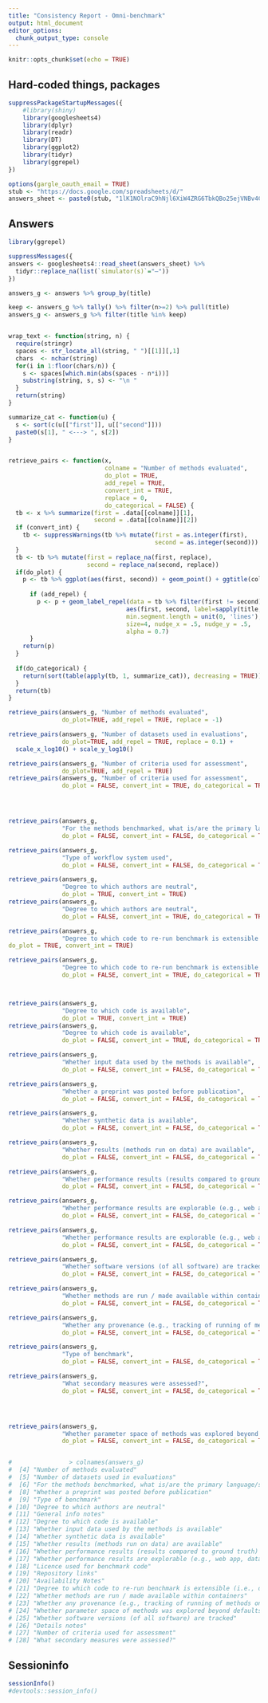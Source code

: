 ```yaml
---
title: "Consistency Report - Omni-benchmark"
output: html_document
editor_options: 
  chunk_output_type: console
---
```


```r
knitr::opts_chunk$set(echo = TRUE)
```


## Hard-coded things, packages


```r
suppressPackageStartupMessages({
    #library(shiny)
    library(googlesheets4)
    library(dplyr)
    library(readr)
    library(DT)
    library(ggplot2)
    library(tidyr)
    library(ggrepel)
})

options(gargle_oauth_email = TRUE)
stub <- "https://docs.google.com/spreadsheets/d/"
answers_sheet <- paste0(stub, "1lK1NOlraC9hNjl6XiW4ZRG6TbkQBo25ejVNBv4Cxj9k")
```


## Answers


```r

library(ggrepel)

suppressMessages({
answers <- googlesheets4::read_sheet(answers_sheet) %>%
  tidyr::replace_na(list(`simulator(s)`="–"))
})

answers_g <- answers %>% group_by(title) 

keep <- answers_g %>% tally() %>% filter(n>=2) %>% pull(title)
answers_g <- answers_g %>% filter(title %in% keep)


wrap_text <- function(string, n) {
  require(stringr)
  spaces <- str_locate_all(string, " ")[[1]][,1]
  chars  <- nchar(string)
  for(i in 1:floor(chars/n)) {
    s <- spaces[which.min(abs(spaces - n*i))]
    substring(string, s, s) <- "\n "
  }
  return(string)
}

summarize_cat <- function(u) {
  s <- sort(c(u[["first"]], u[["second"]]))
  paste0(s[1], " <---> ", s[2])
}


retrieve_pairs <- function(x, 
                           colname = "Number of methods evaluated", 
                           do_plot = TRUE, 
                           add_repel = TRUE,
                           convert_int = TRUE, 
                           replace = 0, 
                           do_categorical = FALSE) {
  tb <- x %>% summarize(first = .data[[colname]][1],
                        second = .data[[colname]][2])
  if (convert_int) {
    tb <- suppressWarnings(tb %>% mutate(first = as.integer(first),
                                         second = as.integer(second)))
  }
  tb <- tb %>% mutate(first = replace_na(first, replace),
                      second = replace_na(second, replace))
  if(do_plot) {
    p <- tb %>% ggplot(aes(first, second)) + geom_point() + ggtitle(colname)
    
      if (add_repel) {
        p <- p + geom_label_repel(data = tb %>% filter(first != second),
                                 aes(first, second, label=sapply(title, wrap_text, 30)), 
                                 min.segment.length = unit(0, 'lines'),
                                 size=4, nudge_x = .5, nudge_y = .5,
                                 alpha = 0.7)
      }
    return(p)
  }
  
  if(do_categorical) {
    return(sort(table(apply(tb, 1, summarize_cat)), decreasing = TRUE))
  }
  return(tb)
}

retrieve_pairs(answers_g, "Number of methods evaluated", 
               do_plot=TRUE, add_repel = TRUE, replace = -1)

retrieve_pairs(answers_g, "Number of datasets used in evaluations", 
               do_plot=TRUE, add_repel = TRUE, replace = 0.1) + 
  scale_x_log10() + scale_y_log10()

retrieve_pairs(answers_g, "Number of criteria used for assessment",
               do_plot=TRUE, add_repel = TRUE)
retrieve_pairs(answers_g, "Number of criteria used for assessment",
               do_plot = FALSE, convert_int = TRUE, do_categorical = TRUE, replace = -1)




retrieve_pairs(answers_g, 
               "For the methods benchmarked, what is/are the primary language/s they are written in?", 
               do_plot = FALSE, convert_int = FALSE, do_categorical = TRUE)

retrieve_pairs(answers_g, 
               "Type of workflow system used",
               do_plot = FALSE, convert_int = FALSE, do_categorical = TRUE)

retrieve_pairs(answers_g, 
               "Degree to which authors are neutral",
               do_plot = TRUE, convert_int = TRUE)
retrieve_pairs(answers_g, 
               "Degree to which authors are neutral",
               do_plot = FALSE, convert_int = TRUE, do_categorical = TRUE)

retrieve_pairs(answers_g, 
               "Degree to which code to re-run benchmark is extensible (i.e., degree to which it is easy to add new methods / datasets / metrics.)",
do_plot = TRUE, convert_int = TRUE)

retrieve_pairs(answers_g, 
               "Degree to which code to re-run benchmark is extensible (i.e., degree to which it is easy to add new methods / datasets / metrics.)",
               do_plot = FALSE, convert_int = TRUE, do_categorical = TRUE)



retrieve_pairs(answers_g, 
               "Degree to which code is available",
               do_plot = TRUE, convert_int = TRUE)
retrieve_pairs(answers_g, 
               "Degree to which code is available",
               do_plot = FALSE, convert_int = TRUE, do_categorical = TRUE)

retrieve_pairs(answers_g, 
               "Whether input data used by the methods is available",
               do_plot = FALSE, convert_int = FALSE, do_categorical = TRUE)

retrieve_pairs(answers_g, 
               "Whether a preprint was posted before publication",
               do_plot = FALSE, convert_int = FALSE, do_categorical = TRUE)

retrieve_pairs(answers_g, 
               "Whether synthetic data is available",
               do_plot = FALSE, convert_int = FALSE, do_categorical = TRUE)

retrieve_pairs(answers_g, 
               "Whether results (methods run on data) are available",
               do_plot = FALSE, convert_int = FALSE, do_categorical = TRUE)

retrieve_pairs(answers_g, 
               "Whether performance results (results compared to ground truth) are available",
               do_plot = FALSE, convert_int = FALSE, do_categorical = TRUE)

retrieve_pairs(answers_g, 
               "Whether performance results are explorable (e.g., web app, data package)",
               do_plot = FALSE, convert_int = FALSE, do_categorical = TRUE)

retrieve_pairs(answers_g, 
               "Whether performance results are explorable (e.g., web app, data package)",
               do_plot = FALSE, convert_int = FALSE, do_categorical = TRUE)

retrieve_pairs(answers_g, 
               "Whether software versions (of all software) are tracked",
               do_plot = FALSE, convert_int = FALSE, do_categorical = TRUE)

retrieve_pairs(answers_g, 
               "Whether methods are run / made available within containers",
               do_plot = FALSE, convert_int = FALSE, do_categorical = TRUE)

retrieve_pairs(answers_g, 
               "Whether any provenance (e.g., tracking of running of methods on datasets, logging, common workflow language) is used?",
               do_plot = FALSE, convert_int = FALSE, do_categorical = TRUE)

retrieve_pairs(answers_g, 
               "Type of benchmark",
               do_plot = FALSE, convert_int = FALSE, do_categorical = TRUE)

retrieve_pairs(answers_g, 
               "What secondary measures were assessed?",
               do_plot = FALSE, convert_int = FALSE, do_categorical = TRUE, replace=-1)




retrieve_pairs(answers_g, 
               "Whether parameter space of methods was explored beyond defaults",
               do_plot = FALSE, convert_int = FALSE, do_categorical = TRUE)


#                > colnames(answers_g)
#  [4] "Number of methods evaluated"      
#  [5] "Number of datasets used in evaluations" 
#  [6] "For the methods benchmarked, what is/are the primary language/s they are written in?" 
#  [8] "Whether a preprint was posted before publication"              
#  [9] "Type of benchmark"                                                                                                
# [10] "Degree to which authors are neutral" 
# [11] "General info notes"                 
# [12] "Degree to which code is available"  
# [13] "Whether input data used by the methods is available"
# [14] "Whether synthetic data is available"                
# [15] "Whether results (methods run on data) are available"
# [16] "Whether performance results (results compared to ground truth) are available"
# [17] "Whether performance results are explorable (e.g., web app, data package)"
# [18] "Licence used for benchmark code"
# [19] "Repository links"
# [20] "Availability Notes"
# [21] "Degree to which code to re-run benchmark is extensible (i.e., degree to which it is easy to add new methods / datasets / metrics.)"
# [22] "Whether methods are run / made available within containers" 
# [23] "Whether any provenance (e.g., tracking of running of methods on datasets, logging, common workflow language) is used?"             
# [24] "Whether parameter space of methods was explored beyond defaults"
# [25] "Whether software versions (of all software) are tracked"
# [26] "Details notes"
# [27] "Number of criteria used for assessment"          
# [28] "What secondary measures were assessed?"                
```


## Sessioninfo
```r
sessionInfo()
#devtools::session_info()
```

